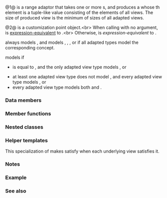 {{cpp/ranges/view title|zip}}
{{cpp/ranges/zip_view/navbar}}
{{dcl begin}}
{{dcl header|ranges}}
{{dcl|num=1|since=c++23|
template&lt; ranges::input_range... Views &gt;
    requires (ranges::view&lt;Views&gt; &amp;&amp; ...) &amp;&amp; (sizeof...(Views) &gt; 0)
class zip_view
    : public ranges::view_interface&lt;zip_view&lt;Views...&gt;&gt;
}}
{{dcl|num=2|since=c++23|1=
namespace views {
    inline constexpr /*unspecified*/ zip = /*unspecified*/;
}
}}
{{dcl h|Call signature}}
{{dcl|since=c++23|
template&lt; ranges::viewable_range... Rs &gt;
    requires /* see below */
constexpr ranges::view auto zip( Rs&amp;&amp;... rs );
}}
{{dcl end}}

@1@ {{tt|zip_view}} is a range adaptor that takes one or more {{lconcept|view}}s, and produces a {{lconcept|view}} whose {{tti|i}}th element is a tuple-like value consisting of the {{tti|i}}{{sup|th}} elements of all views. The size of produced view is the minimum of sizes of all adapted views.

@2@ {{tt|views::zip}} is a customization point object.&lt;br&gt;
When calling with no argument, {{c|views::zip()}} is [[cpp/language/expressions#Expression-equivalence|expression-equivalent]] to {{c|auto(views::empty&lt;std::tuple&lt;&gt;&gt;)}}.&lt;br&gt;
Otherwise, {{c|views::zip(rs...)}} is ''expression-equivalent'' to {{c|ranges::zip_view&lt;views::all_t&lt;decltype((rs))&gt;...&gt;(rs...)}}.

{{tt|zip_view}} always models {{lconcept|input_range}}, and models {{lconcept|forward_range}}, {{lconcept|bidirectional_range}}, {{lconcept|random_access_range}}, or {{lconcept|sized_range}} if all adapted {{lconcept|view}} types model the corresponding concept.

{{tt|zip_view}} models {{lconcept|common_range}} if
* {{c|sizeof...(Views)}} is equal to {{c|1}}, and the only adapted view type models {{lconcept|common_range}}, or
* at least one adapted view type does not model {{lconcept|bidirectional_range}}, and every adapted view type models {{lconcept|common_range}}, or
* every adapted view type models both {{lconcept|random_access_range}} and {{lconcept|sized_range}}.

{{cpp/ranges/cpo|views|zip}}

===Data members===
{{dsc begin}}
{{dsc hitem|Member|Description}}
{{dsc expos mem obj|spec={{c/core|std::tuple&lt;Views...&gt;}}|views_|id=views|all adapted view objects}}
{{dsc end}}

===Member functions===
{{dsc begin}}
{{dsc inc|cpp/ranges/adaptor/dsc constructor|zip_view}}
{{dsc inc|cpp/ranges/adaptor/dsc begin|zip_view}}
{{dsc inc|cpp/ranges/adaptor/dsc end|zip_view}}
{{dsc inc|cpp/ranges/adaptor/dsc size|zip_view}}
{{cpp/ranges/view_interface/inherit|embedded=yes|size=yes|data=invalid}}
{{dsc end}}

==={{rl|deduction guides|Deduction guides}}===

===Nested classes===
{{dsc begin}}
{{dsc expos mem tclass|cpp/ranges/zip_view/iterator|the iterator type}}
{{dsc expos mem tclass|cpp/ranges/zip_view/sentinel|the sentinel type used when {{tt|zip_view}} is not a {{lconcept|common_range}}}} 
{{dsc end}}

===Helper templates===
{{ddcl|since=c++23|1=
template&lt; class... Views &gt;
constexpr bool enable_borrowed_range&lt;ranges::zip_view&lt;Views...&gt;&gt; =
    (ranges::enable_borrowed_range&lt;Views&gt; &amp;&amp; ...);
}}
This specialization of {{ltt|cpp/ranges/borrowed_range|ranges::enable_borrowed_range}} makes {{ttt|zip_view}} satisfy {{lconcept|borrowed_range}} when each underlying view satisfies it.

===Notes===
{{feature test macro|__cpp_lib_ranges_zip|std=C++23|value=202110L|{{tt|ranges::zip_view}},&lt;br&gt;{{c/core|ranges::zip_transform_view}},&lt;br&gt;{{c/core|ranges::adjacent_view}},&lt;br&gt;{{c/core|ranges::adjacent_transform_view}}}}

===Example===
{{example
|code=
#include &lt;array&gt;
#include &lt;iostream&gt;
#include &lt;list&gt;
#include &lt;ranges&gt;
#include &lt;string&gt;
#include &lt;tuple&gt;
#include &lt;vector&gt;

void print(auto const rem, auto const&amp; range)
{
    for (std::cout &lt;&lt; rem; auto const&amp; elem : range)
        std::cout &lt;&lt; elem &lt;&lt; ' ';
    std::cout &lt;&lt; '\n';
}

int main()
{
    auto x = std::vector{1, 2, 3, 4};
    auto y = std::list&lt;std::string&gt;{"α", "β", "γ", "δ", "ε"};
    auto z = std::array{'A', 'B', 'C', 'D', 'E', 'F'};

    print("Source views:", "");
    print("x: ", x);
    print("y: ", y);
    print("z: ", z);

    print("\nzip(x,y,z):", "");

    for (std::tuple&lt;int&amp;, std::string&amp;, char&amp;&gt; elem : std::views::zip(x, y, z))
    {
        std::cout &lt;&lt; std::get&lt;0&gt;(elem) &lt;&lt; ' '
                  &lt;&lt; std::get&lt;1&gt;(elem) &lt;&lt; ' '
                  &lt;&lt; std::get&lt;2&gt;(elem) &lt;&lt; '\n';

        std::get&lt;char&amp;&gt;(elem) += ('a' - 'A'); // modifies the element of z
    }

    print("\nAfter modification, z: ", z);
}
|output=
Source views:
x: 1 2 3 4
y: α β γ δ ε
z: A B C D E F

zip(x,y,z):
1 α A
2 β B
3 γ C
4 δ D

After modification, z: a b c d E F
}}

===See also===
{{dsc begin}}
{{dsc inc|cpp/ranges/dsc zip_transform_view}}
{{dsc inc|cpp/ranges/dsc elements_view}}
{{dsc end}}

{{langlinks|de|es|fr|it|ja|pt|ru|zh}}